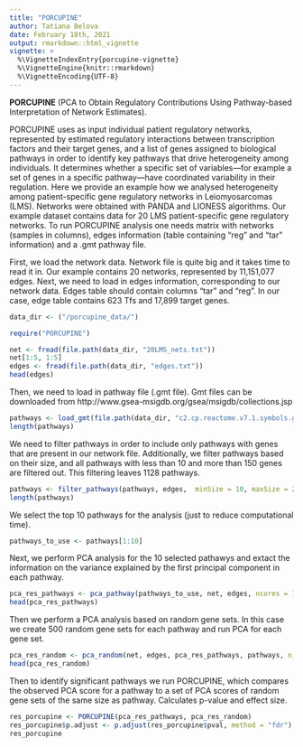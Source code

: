 ```yaml
---
title: "PORCUPINE"
author: Tatiana Belova
date: February 18th, 2021
output: rmarkdown::html_vignette
vignette: >
  %\VignetteIndexEntry{porcupine-vignette}
  %\VignetteEngine{knitr::rmarkdown}
  %\VignetteEncoding{UTF-8}
---
```


**PORCUPINE**  (PCA  to Obtain Regulatory Contributions Using Pathway-based Interpretation  of  Network  Estimates). 

PORCUPINE uses as input individual patient regulatory networks, represented by estimated regulatory interactions between transcription factors and their target genes, 
and a list of genes assigned to biological pathways in order to identify key pathways that drive heterogeneity among individuals. It determines whether a specific set
of variables—for example a set of genes in a specific pathway—have coordinated variability in their regulation.
Here we provide an example how we analysed heterogeneity among patient-specific gene regulatory networks in Leiomyosarcomas (LMS). Networks were obtained with PANDA 
and LIONESS algorithms. Our example dataset contains data for 20 LMS patient-specific gene regulatory networks.
To run PORCUPINE analysis one needs matrix with networks (samples in columns), edges information (table containing "reg" and "tar" information) and a .gmt pathway file. 

First, we load the network data. Network file is quite big and it takes time to read it in. Our example contains 20 networks, represented by 11,151,077 edges.
Next, we need to load in edges information, corresponding to our network data. Edges table should contain columns "tar" and "reg". In our case, edge table contains 623 Tfs and 17,899 target genes.

```r
data_dir <- ("/porcupine_data/")
```

```r
require("PORCUPINE")

net <- fread(file.path(data_dir, "20LMS_nets.txt"))
net[1:5, 1:5]
edges <- fread(file.path(data_dir, "edges.txt"))
head(edges)
```
Then, we need to load in pathway file (.gmt file). Gmt files can be downloaded from http://www.gsea-msigdb.org/gsea/msigdb/collections.jsp

```r
pathways <- load_gmt(file.path(data_dir, "c2.cp.reactome.v7.1.symbols.gmt"))
length(pathways)
```
We need to filter pathways in order to include only pathways with genes that are present in our network file. Additionally,  we filter pathways based on their size, and all pathways with less than 10 and more than 150 genes are filtered out. This filtering leaves 1128 pathways.
```r
pathways <- filter_pathways(pathways, edges,  minSize = 10, maxSize = 200)
length(pathways)
```
We select the top 10 pathways for the analysis (just to reduce computational time).

```r
pathways_to_use <- pathways[1:10]
```
Next, we perform PCA analysis for the 10 selected pathawys and extact the information on the variance explained by the first principal component in each pathway.

```r
pca_res_pathways <- pca_pathway(pathways_to_use, net, edges, ncores = 10)
head(pca_res_pathways)
```
Then we perform a PCA analysis based on random gene sets. In this case we create 500 random gene sets for each pathway and run PCA for each gene set.

```r
pca_res_random <- pca_random(net, edges, pca_res_pathways, pathways, n_perm = 500, ncores = 20)
head(pca_res_random)
```
Then to identify significant pathways we run PORCUPINE, which compares the observed PCA score for a pathway to a set of PCA scores of random gene sets of the same size as pathway. Calculates p-value and effect size.
```r
res_porcupine <- PORCUPINE(pca_res_pathways, pca_res_random)
res_porcupine$p.adjust <- p.adjust(res_porcupine$pval, method = "fdr")
res_porcupine
```
